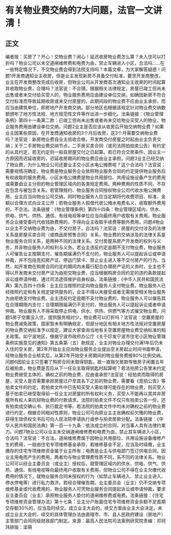 # 有关物业费交纳的7大问题，法官一文讲清！
## 正文
编者按：买房了？开心！交物业费？闹心！延迟收房物业费怎么算？未入住可以打折吗？物业公司以未交道闸维修费和电费为由，禁止车辆进入小区，合法吗……在一些特定情况下，不交物业费会得到法院支持吗？本篇文章，为大家解答疑惑！问题1开发商通知业主收房，但是业主发现新房不具备交付标准，要求开发商整改。业主在开发商整改完成后收房，但物业公司从开发商首次通知业主收房的时间起算并收取物业费，合理吗？法官说：不合理。根据相关法律规定，房屋已竣工但尚未出售或者未交付给买受人的，物业服务费用应由建设单位交纳，如确因新房不符合交付标准而导致延期收房或未交付房屋的，此期间段的物业费不应由业主承担，而应当由建筑单位，即房地产开发商交纳。部分地区也根据该规定针对物业费交纳数额颁布了地方性法规、地方规范性文件等作出进一步细化。法条链接：《物业管理条例》第四十一条第二款：已竣工但尚未出售或者尚未交给物业买受人的物业，物业服务费用由建设单位交纳。问题2业主是否应该从收房后开始交纳物业费？如果业主因某些原因，在开发商通知收房的3个月后收房，这3个月需要交纳物业费吗？法官说：新房物业费自业主验收合格，开发商交付房屋之时起由业主负责交纳；关于二手房物业费交纳节点，二手房买卖合同（或司法网拍拍卖公告）有约定的从其约定，若无约定则一般自房屋交付之日起算。若已符合交房条件、因业主一方原因而迟延收房的，迟延收房期间的物业费应由业主承担。问题3业主已经交纳了物业费，为什么物业公司还要业主交小区水电公摊费呢？这个合法吗？法官说：需要视情况确定。物业费是物业服务企业依照物业服务合同的约定提供物业服务后有权收取的服务费用。小区水电公摊费是物业共用部位、共用设施设备产生的费用或需要由业主分担的物业管理区域内的各类规定费用。两种费用的性质不同，不存在包含与被包含关系。若管理规约、物业服务合同授权物业公司代收水电公摊费用，业主应当向物业公司交纳，同时物业服务人应当定期将代收费项目、标准、金额以合理方式向业主公开；若物业服务人假借代收公摊水电费名义，收取额外费用的，不合法。法条链接：《物业管理条例》第四十四条：物业管理区域内，供水、供电、供气、供热、通信、有线电视等单位应当向最终用户收取有关费用。物业服务企业接受委托代收钱款费用的，不得向业主收取手续费等额外费用。问题4物业以业主不交纳物业费为由，不交付房子，合法吗？法官说：房屋的交付涉及的法律关系是房屋买卖合同（或商品房预售合同）关系，物业费的交纳涉及的法律关系是物业服务合同关系，是两种不同的法律关系。交付房屋系房产开发商的权利与义务，并非物业服务人的权利与义务。若业主违反约定逾期不支付物业费，物业服务人可催告业主按期支付，催告期届满仍不支付的，物业服务人可以提起诉讼或申请仲裁，并不包括克扣房产证、停运门禁卡、禁止业主进入等不交付房产的行为。当然，如开发商在购房合同约定的期间内未履行配合办理房产证的义务时，业主也不得以开发商未交付房产证为由拒交物业费，应当根据购房合同约定的违约条款提起诉讼或申请仲裁，通过司法途径维护自身权益。法条链接：《中华人民共和国民法典》第九百四十四条：业主应当按照约定向物业服务人支付物业费。物业服务人已经按照约定和有关规定提供服务的，业主不得以未接受或者无需接受相关物业服务为由拒绝支付物业费。业主违反约定逾期不支付物业费的，物业服务人可以催告其在合理期限内支付；合理期限届满仍不支付的，物业服务人可以提起诉讼或者申请仲裁。物业服务人不得采取停止供电、供水、供热、供燃气等方式催交物业费。问题5房子空置没入住，提供服务相对少，物业费可以打折吗？法官说：空置房屋的物业费减免政策，国家暂未有明确规定，但部分地区有相关地方性法规对空置房屋的物业费交纳标准予以规定，建议大家查询当地有关空置房屋物业费交纳标准的相关政策。如宁波地区，根据宁波市政府办公厅《关于印发宁波市住宅小区物业管理条例实施意见的通知》第五条第（五）款规定，业主对物业办理交付满1年后仍未入住的空关房，第2年开始业主应向物业服务企业提出空关房起止时间书面申请，经物业服务企业核实后，从第2年开始空关房期间的物业服务费按80%比例交纳。 问题6因前业主只签署了购房合同未取得钥匙，故一直拖欠房款导致房子闲置五年后被拍卖，物业费是否应从下一任业主取得钥匙时起算呢？若法拍房公告里未约定物业费继受主体的，确权之前的物业费，应由谁承担?法官说：经拍卖而取得的房屋，买受人是否需要承担房屋过户至其名下之前的物业费，需要看《竞拍公告》等拍卖文件的约定。若拍卖文件中已告知买受人需处理可能存在的物业费，则买受人基于拍卖已继受取得前一任业主对房屋的所有权利义务，买受人不能再以其并非房屋所有权人来抗辩物业费的付款请求。法院的拍卖文件不仅只有拍卖公告一份，还有拍卖成交确认书、执行裁定书等。若法院的拍卖文件中均未对确权之前的物业费进行约定，根据合同相对性原则，物业公司可向原业主主张确权前欠缴的物业费，获得生效债权文书后可向人民法院申请执行或参与拍卖房款分配。法条链接：《中华人民共和国民法典》第一百一十九条：依法成立的合同，对当事人具有法律约束力。问题7物业公司以业主未交纳道闸维修费和电费为由，禁止其车辆进入小区，合法吗？法官说：不合法。道闸维修费属于因物业共用部位、共用设施设备维修产生的费用，一般由住宅专项维修基金承担，若维修基金不足，应当及时续缴，业主缴存的住宅专项维修资金属于业主所有；电费是业主与供电部门签订供电合同，因业主用电而产生的费用，两者均与物业管理费性质不同，系不同的法律关系。物业公司可以经业主委员会（或业主）授权后，就管理区域内的供水、供电、供气、供热、通信、有线电视等向最终用户收取有关费用，但物业公司不得在业主欠缴代收费用的情况下，就物业服务合同未授权的行为（如禁止车辆进入、禁止业主进入、停水停电等）进行私力救济。若经合理催告期，业主委员会（业主）仍不交纳专项维修基金或代收费用的，物业服务人可凭物业服务合同提起诉讼或申请仲裁，要求业主委员会（业主）承担物业服务人垫付的道闸维修费或电费。法条链接：《住宅专项维修资金管理办法》第十七条：业主分户账面住宅专项维修资金余额不足首期交存额30%的，应当及时续交。成立业主大会的，续交方案由业主大会决定。未成立业主大会的，续交的具体管理办法由直辖市、市、县人民政府建设（房地产）主管部门会同同级财政部门制定。来源：最高人民法院司法案例研究院责编：邓珂玮排版：梁萌